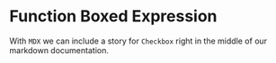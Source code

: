 
<Meta title="MDX/Function" of={FunctionExpression} />

# Function Boxed Expression

With `MDX` we can include a story for `Checkbox` right in the middle of our
markdown documentation.

<Canvas>
  <Story of={FunctionExpression.Base} />
</Canvas>
